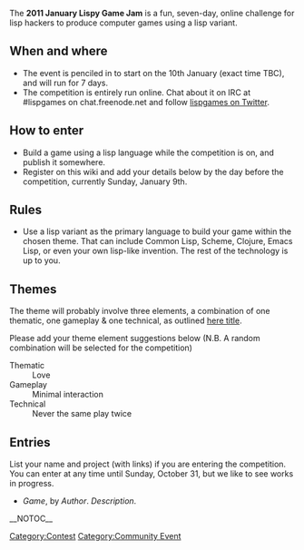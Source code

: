 The '''2011 January Lispy Game Jam''' is a fun, seven-day, online challenge for lisp hackers to produce computer games using a lisp variant.

== When and where ==

* The event is penciled in to start on the 10th January (exact time TBC), and will run for 7 days.
* The competition is entirely run online.  Chat about it on IRC at #lispgames on chat.freenode.net and follow [http://twitter.com/lispgames lispgames on Twitter].

== How to enter ==

* Build a game using a lisp language while the competition is on, and publish it somewhere.
* Register on this wiki and add your details below by the day before the competition, currently Sunday, January 9th.

== Rules ==

* Use a lisp variant as the primary language to build your game within the chosen theme.  That can include Common Lisp, Scheme, Clojure, Emacs Lisp, or even your own lisp-like invention.  The rest of the technology is up to you.

== Themes ==

The theme will probably involve three elements, a combination of one thematic, one gameplay & one technical, as outlined [http://globalgamejam.org/wiki/content-theme-competition-restraints-tracks here title].

Please add your theme element suggestions below (N.B. A random combination will be selected for the competition)

; Thematic
: Love
; Gameplay
: Minimal interaction
; Technical
: Never the same play twice

== Entries ==

List your name and project (with links) if you are entering the competition.  You can enter at any time until Sunday, October 31, but we like to see works in progress.

* ''Game'', by ''Author''. ''Description''.

[[Category:Contest]]
[[Category:Community Event]]
__NOTOC__
